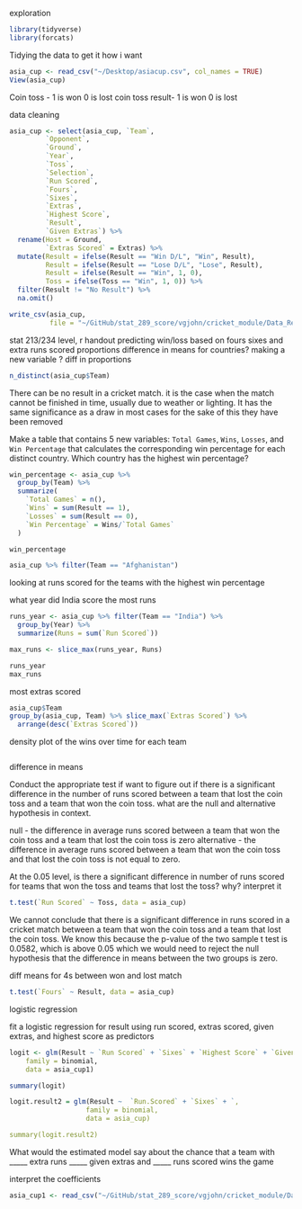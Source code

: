 exploration

```r
library(tidyverse)
library(forcats)
```
Tidying the data to get it how i want 
```r
asia_cup <- read_csv("~/Desktop/asiacup.csv", col_names = TRUE)
View(asia_cup)
```
Coin toss - 1 is won 0 is lost coin toss 
result- 1 is won 0 is lost 

data cleaning
```r
asia_cup <- select(asia_cup, `Team`,
         `Opponent`,
         `Ground`,
         `Year`,
         `Toss`,
         `Selection`,
         `Run Scored`,
         `Fours`,
         `Sixes`,
         `Extras`,
         `Highest Score`,
         `Result`,
         `Given Extras`) %>%
  rename(Host = Ground,
         `Extras Scored` = Extras) %>%
  mutate(Result = ifelse(Result == "Win D/L", "Win", Result),
         Result = ifelse(Result == "Lose D/L", "Lose", Result),
         Result = ifelse(Result == "Win", 1, 0),
         Toss = ifelse(Toss == "Win", 1, 0)) %>%
  filter(Result != "No Result") %>%
  na.omit()
```

```r
write_csv(asia_cup,
          file = "~/GitHub/stat_289_score/vgjohn/cricket_module/Data_Repo_Submission/asia_cup.csv")
```

stat 213/234 level, 
r handout 
predicting win/loss based on fours sixes and extra runs scored
proportions 
difference in means for countries? 
making a new variable ? diff in proportions 

```r
n_distinct(asia_cup$Team)
```

There can be no result in a cricket match. it is the case when the match cannot be finished in time, usually due to weather or lighting. It has the same significance as a draw in most cases for the sake of this they have been removed  

Make a table that contains 5 new variables: `Total Games`, `Wins`, `Losses`, and `Win Percentage` that calculates the corresponding win percentage for each distinct country. Which country has the highest win percentage? 

```r
win_percentage <- asia_cup %>%
  group_by(Team) %>%
  summarize(
    `Total Games` = n(), 
    `Wins` = sum(Result == 1),
    `Losses` = sum(Result == 0),
    `Win Percentage` = Wins/`Total Games`
  )

win_percentage
```
```r
asia_cup %>% filter(Team == "Afghanistan")
```
looking at runs scored for the teams with the highest win percentage 

what year did India score the most runs
```r
runs_year <- asia_cup %>% filter(Team == "India") %>%
  group_by(Year) %>%
  summarize(Runs = sum(`Run Scored`))

max_runs <- slice_max(runs_year, Runs)

runs_year
max_runs
```
most extras scored 
```r
asia_cup$Team
group_by(asia_cup, Team) %>% slice_max(`Extras Scored`) %>%
  arrange(desc(`Extras Scored`))
```

density plot of the wins over time  for each team 
```r

```

difference in means

Conduct the appropriate test if want to figure out if there is a significant difference in the number of runs scored between a team that lost the coin toss and a team that won the coin toss. what are the null and alternative hypothesis in context. 

null - the difference in average runs scored between a team that won the coin toss and a team that lost the coin toss is zero
alternative - the difference in average runs scored between a team that won the coin toss and that lost the coin toss is not equal to zero. 

At the 0.05 level, is there a significant difference in number of runs scored for teams that won the toss and teams that lost the toss? why? interpret it
```r
t.test(`Run Scored` ~ Toss, data = asia_cup)
```
We cannot conclude that there is a significant difference in runs scored in a cricket match between a team that won the coin toss and a team that lost the coin toss. We know this because the p-value of the two sample t test is 0.0582, which is above 0.05 which we would need to reject the null hypothesis that the difference in means between the two groups is zero. 

diff means for 4s between won and lost match 

```r
t.test(`Fours` ~ Result, data = asia_cup)
```

logistic regression 

fit a logistic regression for result using run scored, extras scored, given extras, and highest score as predictors

```r
logit <- glm(Result ~ `Run Scored` + `Sixes` + `Highest Score` + `Given Extras`,
    family = binomial,
    data = asia_cup1)

summary(logit)
```
```r
logit.result2 = glm(Result ~  `Run.Scored` + `Sixes` + `,
                   family = binomial,
                   data = asia_cup)

summary(logit.result2)
```

What would the estimated model say about the chance that a team with _____ extra runs _____ given extras and _____ runs scored wins the game 

interpret the coefficients 

```r
asia_cup1 <- read_csv("~/GitHub/stat_289_score/vgjohn/cricket_module/Data_Repo_Submission/asia_cup.csv")
```

```r

```

